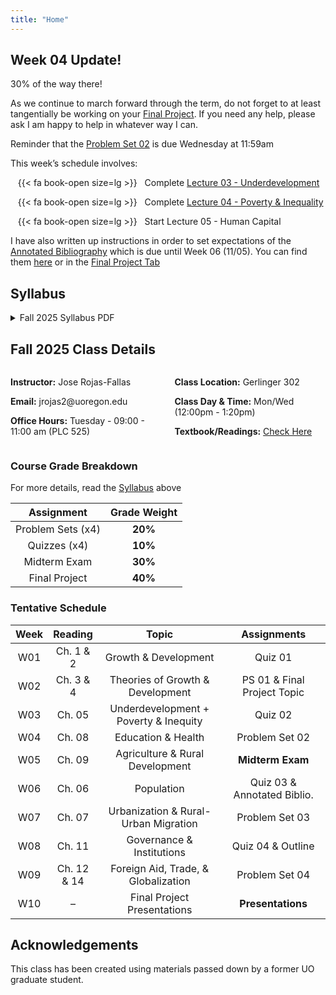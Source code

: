 ```yaml
---
title: "Home"
---
```


::: {.callout-warning}

## Week 04 Update!
[30% of the way there!]{.hi}

As we continue to march forward through the term, do not forget to at least tangentially be working on your [Final Project](Assignments/final-project.qmd){target=_blank .hi-orange}. 
If you need any help, [please ask]{.hi} I am happy to help in whatever way I can. 

Reminder that the [Problem Set 02](Assignments/Problem-Sets/PS02/ps02.pdf){target=_blank .hi-green} is due [Wednesday at 11:59am]{.hi}

This week's schedule involves:

&nbsp;&nbsp;  {{< fa book-open size=lg >}} &nbsp; Complete [Lecture 03 - Underdevelopment](Lectures/03-Underdevelopment/030-compile.html){.hi-green target=_blank}

&nbsp;&nbsp;  {{< fa book-open size=lg >}} &nbsp; Complete [Lecture 04 - Poverty & Inequality](Lectures/04-Poverty-and-Inequity/040-compile.html)

&nbsp;&nbsp;  {{< fa book-open size=lg >}} &nbsp; Start Lecture 05 - Human Capital

I have also written up instructions in order to set expectations of the [Annotated Bibliography](https://canvas.uoregon.edu/courses/274682/assignments/1916913){.hi-orange target=_blank} which is due until [Week 06 (11/05)]{.hi-orange}. 
You can find them [here](Assignments/Final-Project/02-Annotated-Bib/annotated-bib.pdf){.hi-orange target=_blank} or in the [Final Project Tab](Assignments/final-project.qmd){.hi-orange target=_blank}
:::

## Syllabus

```{=html}
<details>
  <summary>Fall 2025 Syllabus PDF</summary>
  <a class="btn btn-primary btn-lg cv-download" href="Documents/Syllabus/Syllabus.pdf" target="_blank">
    <i class="fa-solid fa-file-arrow-down"></i>Download
  </a>
  <div class="embed-container">
    <iframe src="Documents/Syllabus/Syllabus.pdf" style="border: 0.5px" height="1000" width="800"></iframe>
  </div>
</details>
```

## Fall 2025 Class Details

:::: {.columns}
:::{.column width="50%"}

**Instructor:** Jose Rojas-Fallas

**Email:** jrojas2@uoregon.edu

**Office Hours:** Tuesday - 09:00 - 11:00 am (PLC 525)
:::

::: {.column width="50%"}

**Class Location:** Gerlinger 302

**Class Day & Time:** Mon/Wed (12:00pm - 1:20pm)

**Textbook/Readings:** [Check Here](Readings/list.qmd)
:::

::::

### Course Grade Breakdown

For more details, read the [Syllabus](Documents/Syllabus/Syllabus.pdf){target="_blank"} above


|     Assignment    | Grade Weight | 
|:-----------------:|:------------:|
| Problem Sets (x4) |    **20%**   |
| Quizzes (x4)      |    **10%**   |
| Midterm Exam      |    **30%**   |
| Final Project     |    **40%**   |


### Tentative Schedule

| **Week** |  **Reading** |             **Topic**                |          **Assignments**        |
|:--------:|:------------:|:------------------------------------:|:-------------------------------:|
|    W01   |  Ch. 1 & 2   |         Growth & Development         |              Quiz 01            |
|    W02   |  Ch. 3 & 4   |     Theories of Growth & Development |    PS 01 & Final Project Topic  |
|    W03   |    Ch. 05    |Underdevelopment + Poverty & Inequity |              Quiz 02            |
|    W04   |    Ch. 08    |       Education & Health             |          Problem Set 02         |
|    W05   |    Ch. 09    |     Agriculture & Rural Development  |          **Midterm Exam**       |
|    W06   |    Ch. 06    |             Population               |  Quiz 03 & Annotated Biblio.    |
|    W07   |    Ch. 07    | Urbanization & Rural-Urban Migration |          Problem Set 03         |
|    W08   |    Ch. 11    |      Governance & Institutions       |         Quiz 04 & Outline       |
|    W09   |  Ch. 12 & 14 |  Foreign Aid, Trade, & Globalization |          Problem Set 04         | 
|    W10   |      --      |      Final Project Presentations     |         **Presentations**       |

## Acknowledgements

This class has been created using materials passed down by a former UO graduate student. 
